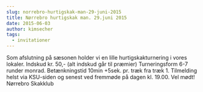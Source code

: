 ```yaml
---
slug: norrebro-hurtigskak-man-29-juni-2015
title: Nørrebro hurtigskak man. 29.juni 2015
date: 2015-06-03
author: kimsecher
tags:
  - invitationer
---
```

Som afslutning på sæsonen holder vi en lille hurtigskakturnering i vores lokaler.
Indskud kr. 50,- (alt indskud går til præmier)
Turneringsform 6-7 runder monrad.
Betænkningstid 10min +5sek. pr. træk fra træk 1.
Tilmelding helst via KSU-siden og senest ved fremmøde på dagen kl. 19.00.
Vel mødt!
Nørrebro Skakklub
